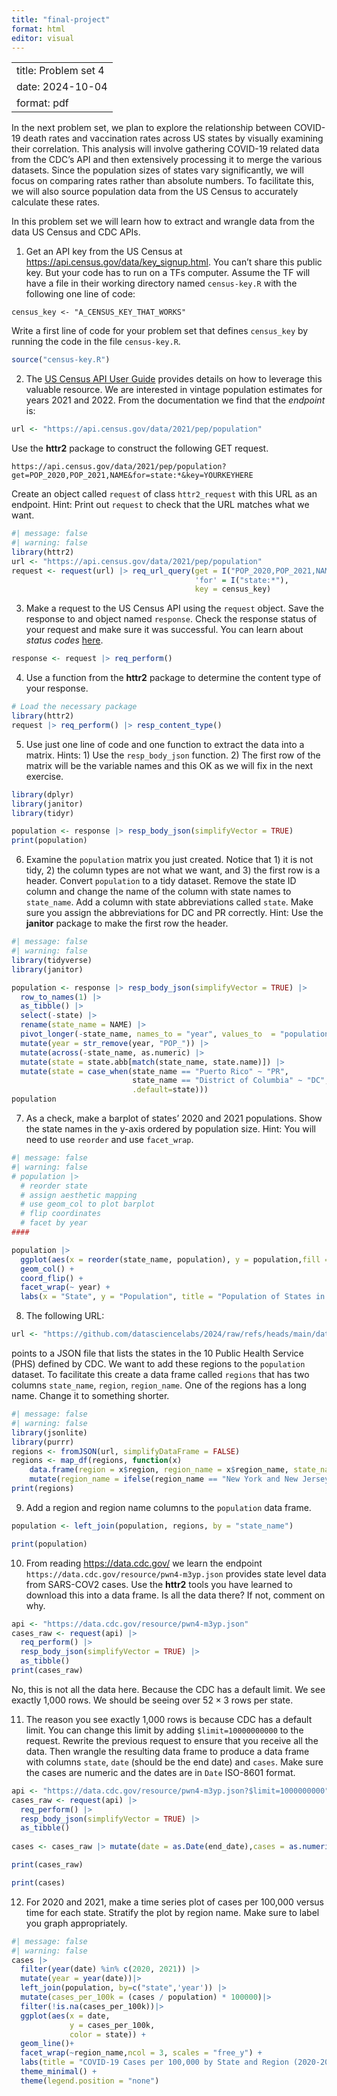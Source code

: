 ```yaml
---
title: "final-project"
format: html
editor: visual
---
```

---
title: Problem set 4
date: 2024-10-04
format: pdf
---

In the next problem set, we plan to explore the relationship between COVID-19 death rates and vaccination rates across US states by visually examining their correlation. This analysis will involve gathering COVID-19 related data from the CDC's API and then extensively processing it to merge the various datasets. Since the population sizes of states vary significantly, we will focus on comparing rates rather than absolute numbers. To facilitate this, we will also source population data from the US Census to accurately calculate these rates. 
          
In this problem set we will learn how to extract and wrangle data from the data US Census and CDC APIs.

1. Get an API key from the US Census at <https://api.census.gov/data/key_signup.html>. You can't share this public key. But your code has to run on a TFs computer. Assume the TF will have a file in their working directory named `census-key.R` with the following one line of code:

```
census_key <- "A_CENSUS_KEY_THAT_WORKS"
```

Write a first line of code for your problem set that defines `census_key` by running the code in the file `census-key.R`.

```r
source("census-key.R")
```

2. The [US Census API User Guide](https://www.census.gov/content/dam/Census/data/developers/api-user-guide/api-user-guide.pdf)
provides details on how to leverage this valuable resource. We are interested in vintage population estimates for years 2021 and 2022. From the documentation we find that the _endpoint_ is:


```r
url <- "https://api.census.gov/data/2021/pep/population"
```

Use the **httr2** package to construct the following GET request.

```
https://api.census.gov/data/2021/pep/population?get=POP_2020,POP_2021,NAME&for=state:*&key=YOURKEYHERE
```

Create an object called `request` of class `httr2_request` with this URL as an endpoint.
Hint: Print out `request` to check that the URL matches what we want.

```r
#| message: false
#| warning: false
library(httr2)
url <- "https://api.census.gov/data/2021/pep/population"
request <- request(url) |> req_url_query(get = I("POP_2020,POP_2021,NAME"),
                                         'for' = I("state:*"),
                                         key = census_key)

```

3. Make a request to the US Census API using the `request` object. Save the response to and object named `response`. Check the response status of your request and make sure it was successful. You can learn about _status codes_ [here](https://en.wikipedia.org/wiki/List_of_HTTP_status_codes).


```r
response <- request |> req_perform()
```

4. Use a function from the **httr2** package to determine the content type of your response.

```r

# Load the necessary package
library(httr2)
request |> req_perform() |> resp_content_type()

```

5. Use just one line of code and one function to extract the data into a matrix. 
Hints: 1) Use the `resp_body_json` function. 2) The first row of the matrix will be the variable names and this OK as we will fix in the next exercise.

```r
library(dplyr)
library(janitor)
library(tidyr)

population <- response |> resp_body_json(simplifyVector = TRUE)
print(population)
```

6. Examine the `population` matrix you just created. Notice that 1) it is not tidy, 2) the column types are not what we want, and 3) the first row is a header. Convert `population` to a tidy dataset. Remove the state ID column and change the name of the column with state names to `state_name`. Add a column with state abbreviations called `state`. Make sure you assign the abbreviations for DC and PR correctly. Hint: Use the **janitor** package to make the first row the header. 

```r
#| message: false
#| warning: false
library(tidyverse)
library(janitor)

population <- response |> resp_body_json(simplifyVector = TRUE) |>
  row_to_names(1) |>
  as_tibble() |>
  select(-state) |>
  rename(state_name = NAME) |>
  pivot_longer(-state_name, names_to = "year", values_to  = "population") |>
  mutate(year = str_remove(year, "POP_")) |>
  mutate(across(-state_name, as.numeric) |>
  mutate(state = state.abb[match(state_name, state.name)]) |>
  mutate(state = case_when(state_name == "Puerto Rico" ~ "PR",
                           state_name == "District of Columbia" ~ "DC",
                           .default=state)))
population

```

7. As a check, make a barplot of states' 2020 and 2021 populations. Show the state names in the y-axis ordered by population size.  Hint: You will need to use `reorder` and use `facet_wrap`.

```r
#| message: false
#| warning: false
# population |> 
  # reorder state
  # assign aesthetic mapping
  # use geom_col to plot barplot
  # flip coordinates
  # facet by year
####

population |>
  ggplot(aes(x = reorder(state_name, population), y = population,fill = as.factor(year))) + 
  geom_col() + 
  coord_flip() +
  facet_wrap(~ year) + 
  labs(x = "State", y = "Population", title = "Population of States in 2020 and 2021")


```


8. The following URL:

```r
url <- "https://github.com/datasciencelabs/2024/raw/refs/heads/main/data/regions.json"
```

points to a JSON file that lists the states in the 10 Public Health Service (PHS) defined by CDC. We want to add these regions to the `population` dataset. To facilitate this create a data frame called `regions` that has two columns `state_name`, `region`, `region_name`. One of the regions has a long name. Change it to something shorter.

```r
#| message: false
#| warning: false
library(jsonlite)
library(purrr)
regions <- fromJSON(url, simplifyDataFrame = FALSE)
regions <- map_df(regions, function(x)
    data.frame(region = x$region, region_name = x$region_name, state_name = x$states)) |>
    mutate(region_name = ifelse(region_name == "New York and New Jersey, Puerto Rico, Virgin Islands", "NY and NJ, PR, VI", region_name))
print(regions)

```

9. Add a region and region name columns to the `population` data frame.

```r
population <- left_join(population, regions, by = "state_name")

print(population)
```


10. From reading <https://data.cdc.gov/> we learn the endpoint `https://data.cdc.gov/resource/pwn4-m3yp.json` provides state level data from SARS-COV2 cases. Use the **httr2** tools you have learned to download this into a data frame. Is all the data there? If not, comment on why.


```r

api <- "https://data.cdc.gov/resource/pwn4-m3yp.json"
cases_raw <- request(api) |> 
  req_perform() |> 
  resp_body_json(simplifyVector = TRUE) |> 
  as_tibble()
print(cases_raw)

```

No, this is not all the data here. Because the CDC has a default limit. We see exactly 1,000 rows. We should be seeing over $52 \times 3$ rows per state.

11. The reason you see exactly 1,000 rows is because CDC has a default limit. You can change this limit by adding `$limit=10000000000` to the request. Rewrite the previous request to ensure that you receive all the data. Then wrangle the resulting data frame to produce a data frame with columns `state`, `date` (should be the end date) and `cases`. Make sure the cases are numeric and the dates are in `Date` ISO-8601 format.

```r

api <- "https://data.cdc.gov/resource/pwn4-m3yp.json?$limit=1000000000"
cases_raw <- request(api) |> 
  req_perform() |> 
  resp_body_json(simplifyVector = TRUE) |> 
  as_tibble()
  
cases <- cases_raw |> mutate(date = as.Date(end_date),cases = as.numeric(new_cases)) |> select(state, date, cases)

print(cases_raw)

print(cases)

```


12. For 2020 and 2021, make a time series plot of cases per 100,000 versus time for each state. Stratify the plot by region name. Make sure to label you graph appropriately. 

```r
#| message: false
#| warning: false
cases |> 
  filter(year(date) %in% c(2020, 2021)) |>
  mutate(year = year(date))|> 
  left_join(population, by=c("state",'year')) |>
  mutate(cases_per_100k = (cases / population) * 100000)|>
  filter(!is.na(cases_per_100k))|>
  ggplot(aes(x = date, 
             y = cases_per_100k, 
             color = state)) +
  geom_line()+
  facet_wrap(~region_name,ncol = 3, scales = "free_y") +
  labs(title = "COVID-19 Cases per 100,000 by State and Region (2020-2021)", x = "Date", y = "Cases per 100,000 People") +
  theme_minimal() +
  theme(legend.position = "none")

```





